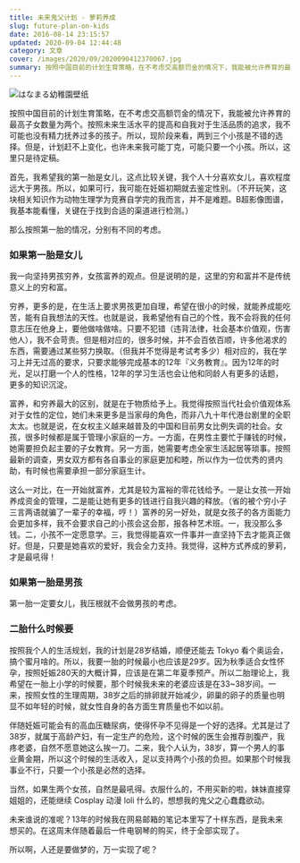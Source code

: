 ```yaml
---
title: 未来鬼父计划 - 萝莉养成
slug: future-plan-on-kids
date: 2016-08-14 23:15:57
updated: 2020-09-04 12:44:48
category: 文章
cover: /images/2020/09/2020090412370067.jpg
summary: 按照中国目前的计划生育策略，在不考虑交高额罚金的情况下，我能被允许养育的最高子女数量为两个。按照未来生活水平的提高和自我对于生活品质的追求，我不可能也没有精力抚养过多的孩子。
---
```


![はなまる幼稚園壁纸](/images/2020/09/2020090412432012.jpg)

按照中国目前的计划生育策略，在不考虑交高额罚金的情况下，我能被允许养育的最高子女数量为两个。按照未来生活水平的提高和自我对于生活品质的追求，我不可能也没有精力抚养过多的孩子。所以，现阶段来看，两到三个小孩是不错的选择。但是，计划赶不上变化，也许未来我可能丁克，可能只要一个小孩。所以，这里只是待定稿。

首先，我希望我的第一胎是女儿，这点比较关键，我个人十分喜欢女儿，喜欢程度远大于男孩。所以，如果可行，我可能在妊娠初期就去鉴定性别。（不开玩笑，这块相关知识作为动物生理学为竞赛自学完的我而言，并不是难题。B超影像图谱，我基本能看懂，关键在于找到合适的渠道进行检测。）

那么按照第一胎的情况，分别有不同的考虑。

### 如果第一胎是女儿

我一向坚持男孩穷养，女孩富养的观点。但是说明的是，这里的穷和富并不是传统意义上的穷和富。

穷养，更多的是，在生活上要求男孩更加自理，希望在很小的时候，就能养成能吃苦，能有自我想法的天性。也就是说，我希望他有自己的个性，我不会将我的任何意志压在他身上，要他做啥做啥。只要不犯错（违背法律，社会基本价值观，伤害他人），我不会苛责。但是相对应的，很多时候，并不会百依百顺，许多他渴求的东西，需要通过某些努力换取。（但我并不觉得是考试考多少）相对应的，我在学习上并无过高的要求，只要求能够完成基本的12年『义务教育』。因为12年的时光，足以打磨一个人的性格，12年的学习生活也会让他和同龄人有更多的话题，更多的知识沉淀。

富养，和穷养最大的区别，就是在于物质给予上。我觉得按照当代社会价值观体系对于女性的定位，她们未来更多是当家母的角色，而非八九十年代港台剧里的全职太太。也就是说，在女权主义越来越普及的中国和目前男女比例失调的社会。女孩，很多时候都是属于管理小家庭的一方。一方面，在男性主要忙于赚钱的时候，她需要担负起主要的子女教育。另一方面，她需要考虑全家生活起居等琐事。按照最新的调查，男女双方都有各自事业的家庭更加和睦，所以作为一位优秀的贤内助，有时候也需要承担一部分家庭生计。

这么一对比，在一开始就富养，尤其是较为富裕的零花钱给予。一是让女孩一开始养成资金的管理，二是能让她有更多的钱进行自我兴趣的释放。（省的被个穷小子三言两语就骗了一辈子的幸福，哼！）富养的另一好处，就是女孩子的各方面能力会更加多样，我不会要求自己的小孩会这会那，报各种艺术班。一，我没那么多钱。二，小孩不一定愿意学。三，我觉得能喜欢一件事并一直坚持下去才能真正做好。但是，只要是她喜欢的爱好，我会全力支持。我觉得，这种方式养成的萝莉，才是最吼得！

### 如果第一胎是男孩

第一胎一定要女儿，我压根就不会做男孩的考虑。

### 二胎什么时候要

按照我个人的生活规划，我的计划是28岁结婚，顺便还能去 Tokyo 看个奥运会，搞个蜜月啥的。所以，我要一胎的时候最小也应该是29岁。因为秋季适合女性怀孕，按照妊娠280天的大概计算，应该是在第二年夏季预产。所以二胎理论上，我希望在一胎上小学的时候要，那个时候我未来的老婆应该是在33~38岁间。一来，按照女性的生理周期，38岁之后的排卵就开始减少，卵巢的卵子的质量也明显不如年轻的时候，就女性自身的各方面生育质量也不如以前。

伴随妊娠可能会有的高血压糖尿病，使得怀孕不见得是一个好的选择。尤其是过了38岁，就属于高龄产妇，有一定生产的危险，这个时候的医生会推荐剖腹产，我疼老婆，自然不愿意她这么挨一刀。二来，我个人认为，38岁，算一个男人的事业黄金期，所以这个时候的生活收入，足以支持两个小孩的负担。如果那个时候我事业不行，只要一个小孩是必然的选择。

当然，如果生两个女孩，自然是最吼得。衣服什么的，不用买新的啦，妹妹直接穿姐姐的，还能继续 Cosplay 动漫 loli 什么的，想想我的鬼父之心蠢蠢欲动。

未来谁说的准呢？13年的时候我在网易邮箱的笔记本里写了十样东西，是我未来想买的。在这周末伴随着最后一件电钢琴的购买，终于全部实现了。

所以啊，人还是要做梦的，万一实现了呢？
